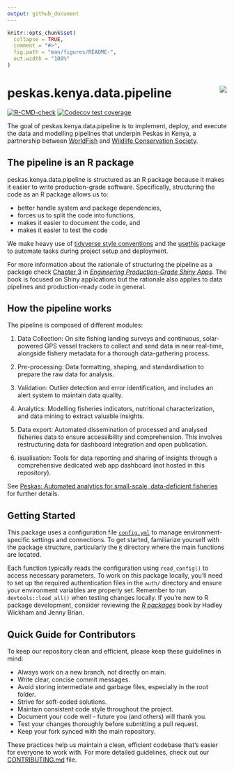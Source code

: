 ```yaml
---
output: github_document
---
```


<!-- README.md is generated from README.Rmd. Please edit that file -->

```r
knitr::opts_chunk$set(
  collapse = TRUE,
  comment = "#>",
  fig.path = "man/figures/README-",
  out.width = "100%"
)
```

# peskas.kenya.data.pipeline <img src="man/figures/logo.png" align="right" />

<!-- badges: start -->

[![R-CMD-check](https://github.com/WorldFishCenter/peskas.kenya.data.pipeline/actions/workflows/R-CMD-check.yaml/badge.svg)](https://github.com/WorldFishCenter/peskas.kenya.data.pipeline/actions/workflows/R-CMD-check.yaml)
[![Codecov test coverage](https://codecov.io/gh/WorldFishCenter/peskas.kenya.data.pipeline/graph/badge.svg)](https://app.codecov.io/gh/WorldFishCenter/peskas.kenya.data.pipeline)
<!-- badges: end -->

The goal of peskas.kenya.data.pipeline is to implement, deploy, and execute the data and modelling pipelines that underpin Peskas in Kenya, a partnership between [WorldFish](https://worldfishcenter.org/) and [Wildlife Conservation Society](https://www.wcs.org/).

## The pipeline is an R package

peskas.kenya.data.pipeline is structured as an R package because it makes it easier to write production-grade software. Specifically, structuring the code as an R package allows us to:

-   better handle system and package dependencies,
-   forces us to split the code into functions,
-   makes it easier to document the code, and
-   makes it easier to test the code

We make heavy use of [tidyverse style conventions](https://engineering-shiny.org) and the [usethis](https://usethis.r-lib.org) package to automate tasks during project setup and deployment.

For more information about the rationale of structuring the pipeline as a package check [Chapter 3](https://engineering-shiny.org/structuring-project.html#structuring-your-app_) in [*Engineering Production-Grade Shiny Apps*](https://engineering-shiny.org). The book is focused on Shiny applications but the rationale also applies to data pipelines and production-ready code in general.

## How the pipeline works

The pipeline is composed of different modules:

1.  Data Collection: On site fishing landing surveys and continuous, solar-powered GPS vessel trackers to collect and send data in near real-time, alongside fishery metadata for a thorough data-gathering process.

2.  Pre-processing: Data formatting, shaping, and standardisation to prepare the raw data for analysis.

3.  Validation: Outlier detection and error identification, and includes an alert system to maintain data quality.

4.  Analytics: Modelling fisheries indicators, nutritional characterization, and data mining to extract valuable insights.

5.  Data export: Automated dissemination of processed and analysed fisheries data to ensure accessibility and comprehension. This involves restructuring data for dashboard integration and open publication.

6.  isualisation: Tools for data reporting and sharing of insights through a comprehensive dedicated web app dashboard (not hosted in this repository).

See [Peskas: Automated analytics for small-scale, data-deficient fisheries](https://www.researchsquare.com/article/rs-4386336/v1) for further details.

## Getting Started

This package uses a configuration file [`config.yml`](inst/config.yml) to manage environment-specific settings and connections. To get started, familiarize yourself with the package structure, particularly the [`R`](R) directory where the main functions are located.

Each function typically reads the configuration using `read_config()` to access necessary parameters. To work on this package locally, you'll need to set up the required authentication files in the `auth/` directory and ensure your environment variables are properly set. Remember to run `devtools::load_all()` when testing changes locally. If you're new to R package development, consider reviewing the [*R packages*](https://r-pkgs.org) book by Hadley Wickham and Jenny Brian.

## Quick Guide for Contributors

To keep our repository clean and efficient, please keep these guidelines in mind:

-   Always work on a new branch, not directly on main.
-   Write clear, concise commit messages.
-   Avoid storing intermediate and garbage files, especially in the root folder.
-   Strive for soft-coded solutions.
-   Maintain consistent code style throughout the project.
-   Document your code well - future you (and others) will thank you.
-   Test your changes thoroughly before submitting a pull request.
-   Keep your fork synced with the main repository.

These practices help us maintain a clean, efficient codebase that's easier for everyone to work with. For more detailed guidelines, check out our [CONTRIBUTING.md](.github/CONTRIBUTING.md) file.
